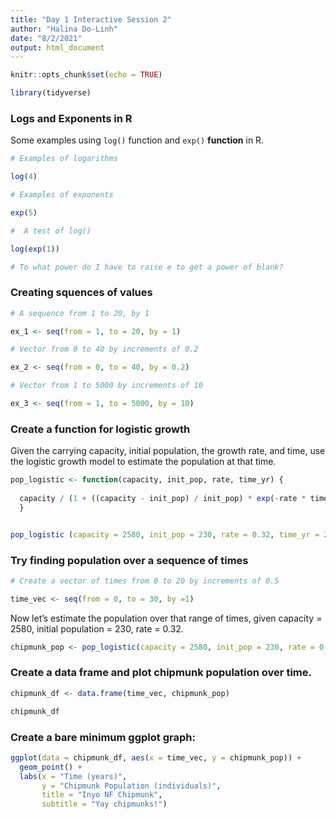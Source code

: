 ```yaml
---
title: "Day 1 Interactive Session 2"
author: "Halina Do-Linh"
date: "8/2/2021"
output: html_document
---
```


```r
knitr::opts_chunk$set(echo = TRUE)

library(tidyverse)

```

### Logs and Exponents in R

Some examples using `log()` function and `exp()` **function** in R.

```r
# Examples of logarithms

log(4)

# Examples of exponents

exp(5)

#  A test of log()

log(exp(1))

# To what power do I have to raise e to get a power of blank?

```

### Creating squences of values

```r
# A sequence from 1 to 20, by 1

ex_1 <- seq(from = 1, to = 20, by = 1)

# Vector from 0 to 40 by increments of 0.2

ex_2 <- seq(from = 0, to = 40, by = 0.2)

# Vector from 1 to 5000 by increments of 10

ex_3 <- seq(from = 1, to = 5000, by = 10)


```

### Create a function for logistic growth

Given the carrying capacity, initial population, the growth rate, and time, use the logistic growth model to estimate the population at that time.
```r

pop_logistic <- function(capacity, init_pop, rate, time_yr) { 
  
  capacity / (1 + ((capacity - init_pop) / init_pop) * exp(-rate * time_yr))
  }


pop_logistic (capacity = 2580, init_pop = 230, rate = 0.32, time_yr = 2.4)

```

### Try finding population over a sequence of times 
```r
# Create a vector of times from 0 to 20 by increments of 0.5

time_vec <- seq(from = 0, to = 30, by =1)

```

Now let's estimate the population over that range of times, given capacity = 2580, initial population = 230, rate = 0.32.

```r

chipmunk_pop <- pop_logistic(capacity = 2580, init_pop = 230, rate = 0.32, time_yr = time_vec)

```

### Create a data frame and plot chipmunk population over time.

```r

chipmunk_df <- data.frame(time_vec, chipmunk_pop)

chipmunk_df

```

### Create a bare minimum ggplot graph:

```r
ggplot(data = chipmunk_df, aes(x = time_vec, y = chipmunk_pop)) + 
  geom_point() + 
  labs(x = "Time (years)", 
       y = "Chipmunk Population (individuals)",
       title = "Inyo NF Chipmunk",
       subtitle = "Yay chipmunks!")

```


